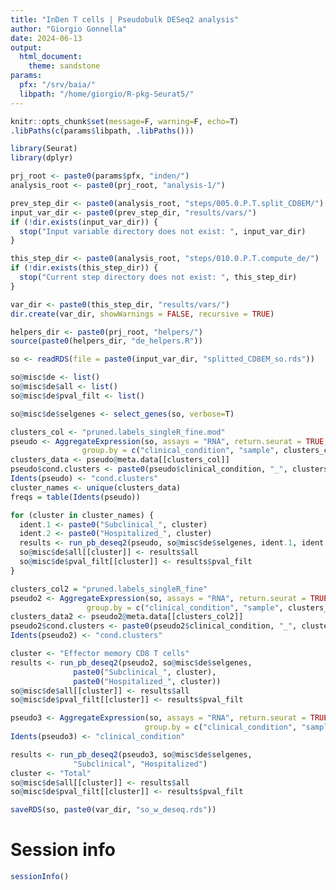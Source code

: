 ```yaml
---
title: "InDen T cells | Pseudobulk DESeq2 analysis"
author: "Giorgio Gonnella"
date: 2024-06-13
output:
  html_document:
    theme: sandstone
params:
  pfx: "/srv/baia/"
  libpath: "/home/giorgio/R-pkg-Seurat5/"
---
```


```r
knitr::opts_chunk$set(message=F, warning=F, echo=T)
.libPaths(c(params$libpath, .libPaths()))

library(Seurat)
library(dplyr)

prj_root <- paste0(params$pfx, "inden/")
analysis_root <- paste0(prj_root, "analysis-1/")

prev_step_dir <- paste0(analysis_root, "steps/005.0.P.T.split_CD8EM/")
input_var_dir <- paste0(prev_step_dir, "results/vars/")
if (!dir.exists(input_var_dir)) {
  stop("Input variable directory does not exist: ", input_var_dir)
}

this_step_dir <- paste0(analysis_root, "steps/010.0.P.T.compute_de/")
if (!dir.exists(this_step_dir)) {
  stop("Current step directory does not exist: ", this_step_dir)
}

var_dir <- paste0(this_step_dir, "results/vars/")
dir.create(var_dir, showWarnings = FALSE, recursive = TRUE)

helpers_dir <- paste0(prj_root, "helpers/")
source(paste0(helpers_dir, "de_helpers.R"))
```

```r
so <- readRDS(file = paste0(input_var_dir, "splitted_CD8EM_so.rds"))
```

```r
so@misc$de <- list()
so@misc$de$all <- list()
so@misc$de$pval_filt <- list()
```

```r
so@misc$de$selgenes <- select_genes(so, verbose=T)
```

```r
clusters_col <- "pruned.labels_singleR_fine.mod"
pseudo <- AggregateExpression(so, assays = "RNA", return.seurat = TRUE,
                group.by = c("clinical_condition", "sample", clusters_col))
clusters_data <- pseudo@meta.data[[clusters_col]]
pseudo$cond.clusters <- paste0(pseudo$clinical_condition, "_", clusters_data)
Idents(pseudo) <- "cond.clusters"
cluster_names <- unique(clusters_data)
freqs = table(Idents(pseudo))
```

```r
for (cluster in cluster_names) {
  ident.1 <- paste0("Subclinical_", cluster)
  ident.2 <- paste0("Hospitalized_", cluster)
  results <- run_pb_deseq2(pseudo, so@misc$de$selgenes, ident.1, ident.2, freqs)
  so@misc$de$all[[cluster]] <- results$all
  so@misc$de$pval_filt[[cluster]] <- results$pval_filt
}
```

```r
clusters_col2 = "pruned.labels_singleR_fine"
pseudo2 <- AggregateExpression(so, assays = "RNA", return.seurat = TRUE,
                 group.by = c("clinical_condition", "sample", clusters_col2))
clusters_data2 <- pseudo2@meta.data[[clusters_col2]]
pseudo2$cond.clusters <- paste0(pseudo2$clinical_condition, "_", clusters_data2)
Idents(pseudo2) <- "cond.clusters"
```

```r
cluster <- "Effector memory CD8 T cells"
results <- run_pb_deseq2(pseudo2, so@misc$de$selgenes,
              paste0("Subclinical_", cluster),
              paste0("Hospitalized_", cluster))
so@misc$de$all[[cluster]] <- results$all
so@misc$de$pval_filt[[cluster]] <- results$pval_filt
```

```r
pseudo3 <- AggregateExpression(so, assays = "RNA", return.seurat = TRUE,
                              group.by = c("clinical_condition", "sample"))
Idents(pseudo3) <- "clinical_condition"
```

```r
results <- run_pb_deseq2(pseudo3, so@misc$de$selgenes,
              "Subclinical", "Hospitalized")
cluster <- "Total"
so@misc$de$all[[cluster]] <- results$all
so@misc$de$pval_filt[[cluster]] <- results$pval_filt
```

```r
saveRDS(so, paste0(var_dir, "so_w_deseq.rds"))
```

# Session info

```r
sessionInfo()
```

